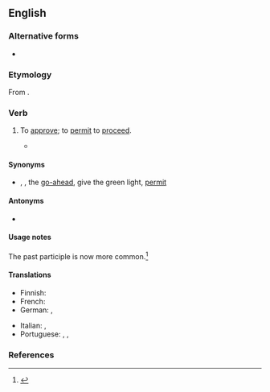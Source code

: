 {{also|green-light|green light}}

==English==

===Alternative forms===
* {{l|en|green-light}}

===Etymology===
From {{m|en|green light}}.

{{rfp|en}}

===Verb===
{{en-verb|greenlights|greenlighting|greenlighted|past2=greenlit}}

# {{lb|en|transitive}} To [[approve]]; to [[permit]] to [[proceed]].
#* {{quote-journal|en|date=2020 December 2|author=Paul Stephen|title=Network News: Sunak focuses on jobs, infrastructure and 'levelling up'|journal=Rail|page=7|text=Labour's Shadow Chancellor Anneliese Dodds hit back at Sunak and said that his failure to '''greenlight''' major projects such as Northern Powerhouse Rail showed that government claims of levelling up the country were "not supported by the evidence".}}

====Synonyms====
* {{sense|approve}} {{l|en|allow}}, {{l|en|approve}}, {{l|en|give}} the [[go-ahead]], give the green light, [[permit]]

====Antonyms====
* {{l|en|redlight}}

====Usage notes====
The past participle {{m|en|greenlit}} is now more common.<ref>{{R:GNV|startyear=1970|greenlighted, greenlit}}</ref>

====Translations====
{{trans-top|to approve}}
* Finnish: {{t|fi|[[näyttää]] [[vihreä|vihreää]] [[valo|valoa]]}}
* French: {{t+|fr|feu vert|alt=donner le/son feu vert pour}}
* German: {{t+|de|grünes Licht geben}}, {{t+|de|genehmigen}}
{{trans-mid}}
* Italian: {{t+|it|approvare}}, {{t+|it|omologare}}
* Portuguese: {{t|pt|[[dar]] ([[o]]) [[sinal verde]]}}, {{t+|pt|permitir}}, {{t+|pt|aprovar}}
{{trans-bottom}}

===References===
<references/>